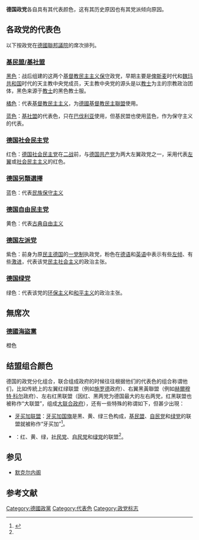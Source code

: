 {{original research|time=2012-10-09T15:18:25+00:00}}
'''德国政党'''各自具有其代表颜色，这有其历史原因也有其党派倾向原因。

==各政党的代表色==
以下按政党在[[德國聯邦議院|德國聯邦議院]]的席次排列。

=== [[基民盟/基社盟|基民盟/基社盟]] ===
[[黑色|黑色]]：战后组建的这两个[[基督教民主主义|基督教民主主义]][[保守主义|保守]]政党，早期主要是[[俾斯麦|俾斯麦]]时代和[[魏玛共和国|魏玛共和国]]时代的天主教中央党成员，天主教中央党的源头是以[[教士|教士]]为主的宗教政治团体，黑色来源于[[教士|教士]]的黑色教士服。

[[橘色|橘色]]：代表[[基督教民主主义|基督教民主主义]]，为[[德國基督教民主聯盟|德國基督教民主聯盟]]使用。

[[蓝色|蓝色]]：[[基社盟|基社盟]]的代表色，只在[[巴伐利亚|巴伐利亚]]使用，但基民盟也使用蓝色，作为保守主义的代表。

=== [[德国社会民主党|德国社会民主党]] ===
红色：[[德国社会民主党|德国社会民主党]]在[[二战|二战]]前，与[[德国共产党|德国共产党]]为两大左翼政党之一，采用代表[[左翼|左翼]]或[[社会民主主义|社会民主主义]]的红色。

=== [[德国另類選擇|德国另類選擇]] ===
蓝色：代表[[民族保守主义|民族保守主义]]

=== [[德国自由民主党|德国自由民主党]] ===
黄色：代表[[古典自由主义|古典自由主义]]

=== [[德国左派党|德国左派党]] ===
紫色：前身为原[[民主德国|民主德国]]的[[一党制|一党制]]执政党，粉色在[[德语|德语]]和[[英语|英语]]中表示有些[[左倾|左倾]]、有些[[激进|激进]]，代表该党[[民主社会主义|民主社会主义]]的政治主张。

=== [[德国绿党|德国绿党]] ===
绿色：代表该党的[[环保主义|环保主义]]和[[和平主义|和平主义]]的政治主张。

== 無席次 ==
=== [[德國海盜黨|德國海盜黨]] ===
橙色

==结盟组合颜色==
德国的政党分化组合，联合组成政府的时候往往根据他们的代表色的组合称谓他们，比如传統上的左翼红绿联盟（例如[[施罗德|施罗德]]政府）、右翼黑黃聯盟（例如[[赫爾穆特·科尔|赫爾穆特·科尔]]政府）、左右红黑联盟（因红、黑两党为德国最大的左右两党，红黑联盟也被称作“大联盟”，组成[[大联合政府|大联合政府]]），还有一些特殊的称谓如下，但甚少出現：

* [[牙买加联盟|牙买加联盟]]：[[牙买加国旗|牙买加国旗]]是黑、黄、绿三色构成，[[德国基督教民主联盟|基民盟]]、[[德国自由民主党|自民党]]和[[德国绿党|绿党]]的联盟就被称作“牙买加”<ref name="A">{{Cite web |url=http://news.xinhuanet.com/world/2005-09/25/content_3538863.htm |title=紅黑直欲迷人眼——德國政壇“大聯合”漸成主流 |accessdate=2011-12-02 |archive-date=2009-08-04 |archive-url=https://web.archive.org/web/20090804212947/http://news.xinhuanet.com/world/2005-09/25/content_3538863.htm |dead-url=no }}</ref>。
* {{link-en|交通灯联盟|Traffic light coalition}}：红、黄、绿，[[德国社会民主党|社民党]]、[[德国自由民主党|自民党]]和[[德国绿党|绿党]]的联盟<ref name=A/>。

==参见==
*[[默克尔内阁|默克尔内阁]]

==参考文献==
<div class="references-small">
<references />
</div>

[[Category:德國政黨|Category:德國政黨]]
[[Category:代表色|Category:代表色]]
[[Category:政党标志|Category:政党标志]]